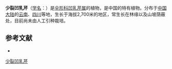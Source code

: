{{NoteTA|G1=LS}}
{{Speciesbox
| name = 少裂凹乳芹
| status = 
| status_system = 
| image =
| genus = Vicatia
| species = bipinnata
| authority = Shan et Pu
}}

'''少裂凹乳芹'''（[[学名|学名]]：{{lang|la|''Vicatia bipinnata''}}）是[[伞形科|伞形科]][[凹乳芹属|凹乳芹属]]的植物，是中国的特有植物。分布于[[中国大陆|中国大陆]]的[[云南|云南]]、[[四川|四川]]等地，生长于海拔2,700米的地区，常生长在林缘以及山坡荫蔽处，目前尚未由人工引种栽培。

== 参考文献 ==
<div class="references-small">
* {{cite web| url =http://www.bioinfo.cn/db05/KmzwSpecies.php?action=view&id=23153| title =少裂凹乳芹| work =《中国高等植物数据库全库》| publisher =中国科学院微生物研究所| author =昆明植物研究所| accessdate =2009-02-26| deadurl =yes| archiveurl =https://web.archive.org/web/20160305045125/http://www.bioinfo.cn/db05/KmzwSpecies.php?action=view&id=23153| archivedate =2016-03-05}}
</div>
{{Taxonbar|from=Q15232619}}

[[Category:凹乳芹属|少裂凹乳芹]]


{{Apiales-stub}}